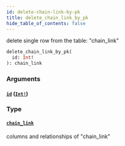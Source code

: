 ```yaml
---
id: delete-chain-link-by-pk
title: delete_chain_link_by_pk
hide_table_of_contents: false
---
```


delete single row from the table: "chain_link"

```graphql
delete_chain_link_by_pk(
  id: Int!
): chain_link
```

### Arguments

#### [`id`](#) ([`Int!`](../scalars/int))

### Type

#### [`chain_link`](../objects/chain-link)

columns and relationships of "chain_link"
